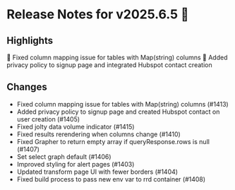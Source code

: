 # Release Notes for v2025.6.5 🚀

## Highlights

🔧 Fixed column mapping issue for tables with Map(string) columns
🔐 Added privacy policy to signup page and integrated Hubspot contact creation

## Changes

- Fixed column mapping issue for tables with Map(string) columns (#1413)
- Added privacy policy to signup page and created Hubspot contact on user creation (#1405)
- Fixed jolty data volume indicator (#1415)
- Fixed results rerendering when columns change (#1410)
- Fixed Grapher to return empty array if queryResponse.rows is null (#1407)
- Set select graph default (#1406)
- Improved styling for alert pages (#1403)
- Updated transform page UI with fewer borders (#1404)
- Fixed build process to pass new env var to rrd container (#1408)
